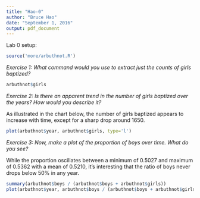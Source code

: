 ```yaml
---
title: "Hao-0"
author: "Bruce Hao"
date: "September 1, 2016"
output: pdf_document
---
```


Lab 0 setup:

```r
source('more/arbuthnot.R')
```


<i>Exercise 1: What command would you use to extract just the counts of girls baptized?</i>

```r
arbuthnot$girls
```


<i>Exercise 2: Is there an apparent trend in the number of girls baptized over the years? How would you describe it?</i>

As illustrated in the chart below, the number of girls baptized appears to increase with time, except for a sharp drop around 1650.
```r
plot(arbuthnot$year, arbuthnot$girls, type='l')
```


<i>Exercise 3: Now, make a plot of the proportion of boys over time. What do you see?</i>

While the proportion oscillates between a minimum of 0.5027 and maximum of 0.5362 with a mean of 0.5210, it's interesting that the ratio of boys never drops below 50% in any year.
```r
summary(arbuthnot$boys / (arbuthnot$boys + arbuthnot$girls))
plot(arbuthnot$year, arbuthnot$boys / (arbuthnot$boys + arbuthnot$girls), type='l')
```

